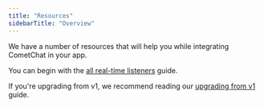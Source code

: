 ```yaml
---
title: "Resources"
sidebarTitle: "Overview"
---
```




We have a number of resources that will help you while integrating CometChat in your app.

You can begin with the [all real-time listeners](/docs/sdk/android/2.0/resources-all-real-time-listeners) guide.

If you're upgrading from v1, we recommend reading our [upgrading from v1](/docs/sdk/android/2.0/resources-upgrading-from-v1) guide.
